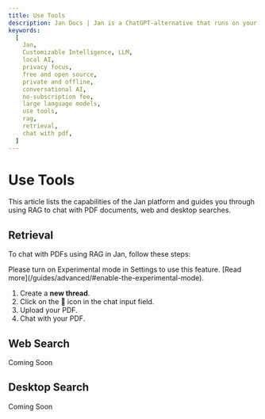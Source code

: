 ```yaml
---
title: Use Tools
description: Jan Docs | Jan is a ChatGPT-alternative that runs on your own computer, with a local API server.
keywords:
  [
    Jan,
    Customizable Intelligence, LLM,
    local AI,
    privacy focus,
    free and open source,
    private and offline,
    conversational AI,
    no-subscription fee,
    large language models,
    use tools,
    rag,
    retrieval,
    chat with pdf,
  ]
---
```



# Use Tools
This article lists the capabilities of the Jan platform and guides you through using RAG to chat with PDF documents, web and desktop searches.

## Retrieval

To chat with PDFs using RAG in Jan, follow these steps:

<Callout type="warning">
Please turn on Experimental mode in Settings to use this feature. [Read more](/guides/advanced/#enable-the-experimental-mode).
</Callout>

1. Create a **new thread**.
2. Click on the 📎 icon in the chat input field.
3. Upload your PDF.
4. Chat with your PDF.

## Web Search

<Callout type="info">
  Coming Soon
</Callout>

## Desktop Search

<Callout type="info">
  Coming Soon
</Callout>